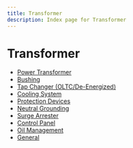 ```yaml
---
title: Transformer
description: Index page for Transformer
---
```


# Transformer

- [Power Transformer](power-transformer)
- [Bushing](bushing)
- [Tap Changer (OLTC/De-Energized)](tap-changer-(oltc-de-energized))
- [Cooling System](cooling-system)
- [Protection Devices](protection-devices)
- [Neutral Grounding](neutral-grounding)
- [Surge Arrester](surge-arrester)
- [Control Panel](control-panel)
- [Oil Management](oil-management)
- [General](general)
